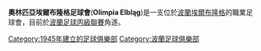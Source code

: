 {{Infobox football club
| clubname = 奧林匹亞埃爾布隆格足球會
| image    =
| fullname = Klub Sportowy<br>Olimpia Elbląg
| nickname = ''Żółto-biało-niebiescy (Yellow-white-blue), Związkowi (Associates), Olimpijczycy (Olimpics)''
| founded  = {{start date and age|df=yes|1945}}
| ground   = [[波蘭|波蘭]][[埃爾布隆格市體育場|埃爾布隆格市體育場]]
| capacity = 7000
| chairman = {{Flagicon|Poland}} Łukasz Konończuk
| manager  = {{Flagicon|Belarus}} Oleg Raduszko
| league   = [[波蘭足球丙級聯賽|波蘭足球丙級聯賽]]
| season   = 2011/12
| position = 14
| pattern_la1=
| pattern_b1 =
| pattern_ra1=
| leftarm1   = 0000ff
| body1      = 0000ff
| rightarm1  = 0000ff
| shorts1    = 0000ff
| socks1     = 0000ff
| pattern_la2=
| pattern_b2 =
| pattern_ra2=
| leftarm2   = ffff00
| body2      = ffff00
| rightarm2  = ffff00
| shorts2    = ffff00
| socks2     = ffff00
|}}

'''奧林匹亞埃爾布隆格足球會'''('''Olimpia Elbląg''')是一支位於[[波蘭|波蘭]][[埃爾布隆格|埃爾布隆格]]的職業足球會，目前於[[波蘭足球丙級聯賽|波蘭足球丙級聯賽]]角逐。

[[Category:1945年建立的足球俱樂部|Category:1945年建立的足球俱樂部]]
[[Category:波蘭足球俱樂部|Category:波蘭足球俱樂部]]